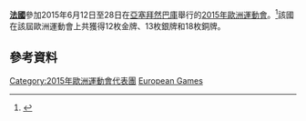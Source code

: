 {{Infobox country at games
| games        = 2015年歐洲運動會
| NOC          = FRA
| NOCname      = [[法國奧林匹克委員會|法國奧林匹克委員會]]
| competitors  = 250
| sports       = 
| flagbearer   = [[塞利娜·戈贝维尔|塞利娜·戈贝维尔]]<ref>[http://www.baku2015.com/news/article/goberville-honored-french-flag-bearer-baku-2015.html Olympic silver medallist Céline Goberville says she is honored to be France's Baku 2015 flag bearer.] {{Wayback|url=http://www.baku2015.com/news/article/goberville-honored-french-flag-bearer-baku-2015.html |date=20160828011831 }} baku2015.com</ref>
| officials    = 
| location     = [[亞塞拜然|亞塞拜然]][[巴庫|巴庫]]
| start_date   = 2015年6月12日
| end_date     = 28日
| gold         = 12
| silver       = 13
| bronze       = 18
| rank         = 5
| app0         = auto
| website      = {{URL|www.franceolympique.com}}
}}

'''[[法國|法國]]'''參加2015年6月12日至28日在[[亞塞拜然|亞塞拜然]][[巴庫|巴庫]]舉行的[[2015年歐洲運動會|2015年歐洲運動會]]。<ref>{{Cite web |url=http://www.baku2015.com/en/european-games/participants.aspx |title=Baku 2015 Participants |accessdate=2015-06-18 |archive-date=2014-03-28 |archive-url=https://web.archive.org/web/20140328060705/http://www.baku2015.com/en/european-games/participants.aspx |dead-url=yes }}</ref>該國在該屆歐洲運動會上共獲得12枚金牌、13枚銀牌和18枚銅牌。

==參考資料==
{{Reflist}}

{{Nations at the 2015 European Games}}

{{DEFAULTSORT:France At The 2015 European Games}}
[[Category:2015年歐洲運動會代表團|Category:2015年歐洲運動會代表團]]
[[Category:2015年法國體育|European Games]]